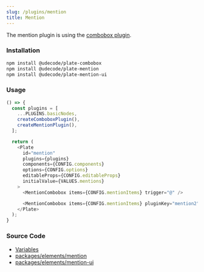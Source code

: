 ```yaml
---
slug: /plugins/mention
title: Mention
---
```


The mention plugin is using the [combobox plugin](docs/plugins/combobox).

### Installation

```bash npm2yarn
npm install @udecode/plate-combobox
npm install @udecode/plate-mention
npm install @udecode/plate-mention-ui
```

### Usage

```ts live
() => {
  const plugins = [
    ...PLUGINS.basicNodes,
    createComboboxPlugin(),
    createMentionPlugin(),
  ];

  return (
    <Plate
      id="mention"
      plugins={plugins}
      components={CONFIG.components}
      options={CONFIG.options}
      editableProps={CONFIG.editableProps}
      initialValue={VALUES.mentions}
    >
      <MentionCombobox items={CONFIG.mentionItems} trigger="@" />

      <MentionCombobox items={CONFIG.mentionItems} pluginKey="mention2" trigger="#" />
    </Plate>
  );
}
```

### Source Code

- [Variables](https://github.com/udecode/plate/blob/main/docs/src/live/live.tsx)
- [packages/elements/mention](https://github.com/udecode/plate/tree/main/packages/elements/mention/src)
- [packages/elements/mention-ui](https://github.com/udecode/plate/tree/main/packages/elements/mention-ui/src)
